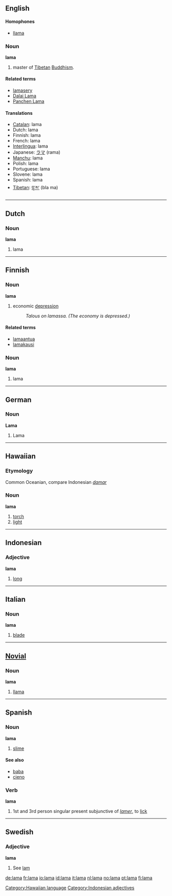 {{see|Lama}}
==English==

====Homophones====
*[[llama]]

===Noun===
{{wikipedia}}
'''lama'''
# <!--A or The?--> master of [[Tibetan]] [[Buddhism]].

====Related terms====
*[[lamasery]]
*[[Dalai Lama]]
*[[Panchen Lama]]

====Translations====
*[[Catalan]]: lama {{m}}
*Dutch: lama {{m}}
*Finnish: lama
*French: lama {{m}}
*[[Interlingua]]: lama
*Japanese: [[ラマ]] (rama)
*[[Manchu]]: lama
*Polish: lama {{m}}
*Portuguese: lama {{m}}
*Slovene: lama {{m}}
*Spanish: lama {{m}}
*[[Tibetan]]: [[བླ་མ་]] (bla ma)

----

==Dutch==
===Noun===
'''lama'''
# lama

----

==Finnish==
===Noun===
'''lama'''
# economic [[depression]]
#:''Talous on lamassa. (The economy is depressed.)''
====Related terms====
*[[lamaantua]]
*[[lamakausi]]
===Noun===
'''lama'''
# lama

----

==German==
===Noun===
'''Lama'''
# Lama

----

==Hawaiian==
===Etymology===
Common Oceanian, compare Indonesian ''[[damar]]''
===Noun===
'''lama'''

# [[torch]]
# [[light]]

[[Category:Hawaiian language]]

----

==Indonesian==
===Adjective===
'''lama'''
# [[long]]
[[Category:Indonesian adjectives]]

----

==Italian==
===Noun===
'''lama'''
# [[blade]]

----

==[[Novial]]==
===Noun===
'''lama'''
# [[llama]]

----

==Spanish==
===Noun===
'''lama''' {{f}}
# [[slime]]

====See also====
*[[baba]] {{f}}
*[[cieno]] {{m}}

===Verb===
'''lama'''
# 1st and 3rd person singular present subjunctive of ''[[lamer]]'', to [[lick]]

----

==Swedish==
===Adjective===
'''lama'''
# See [[lam#Swedish|lam]]

[[de:lama]]
[[fr:lama]]
[[io:lama]]
[[id:lama]]
[[it:lama]]
[[nl:lama]]
[[no:lama]]
[[pt:lama]]
[[fi:lama]]